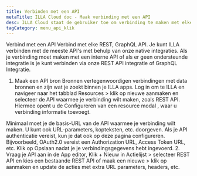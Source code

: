```yaml
---
title: Verbinden met een API
metaTitle: ILLA Cloud doc - Maak verbinding met een API
desc: ILLA Cloud staat de gebruiker toe om verbinding te maken met elke REST, GraphQL API
tagCategory: menu_api_klik
---
```


Verbind met een API
Verbind met elke REST, GraphQL API.
Je kunt ILLA verbinden met de meeste API's met behulp van onze native integraties. Als je verbinding moet maken met een interne API of als er geen ondersteunde integratie is je kunt verbinden via onze REST API integratie of GraphQL Integratie.

1.  Maak een API bron 
    Bronnen vertegenwoordigen verbindingen met data bronnen en zijn wat je zoekt binnen je ILLA apps. Log in om te ILLA en navigeer naar het tabblad Resources > klik op nieuwe aanmaken en selecteer de API waarmee je verbinding wilt maken, zoals REST API. Hiermee opent u de Configureren van een resource modal , waar u verbinding informatie toevoegt.

Minimaal moet je de basis-URL van de API waarmee je verbinding wilt maken. U kunt ook URL-parameters, kopteksten, etc. doorgeven. Als je API authenticatie vereist, kun je dat ook op deze pagina configureren. Bijvoorbeeld, OAuth2.0 vereist een Authorization URL, Access Token URL, etc. Klik op Opslaan nadat je je verbindingsgegevens hebt ingevoerd. 
2\. Vraag je API
aan in de App editor, Klik + Nieuw in Actielijst > selecteer REST API en kies een bestaande REST API of maak een nieuwe > klik op aanmaken en update de acties met extra URL parameters, headers, etc.
